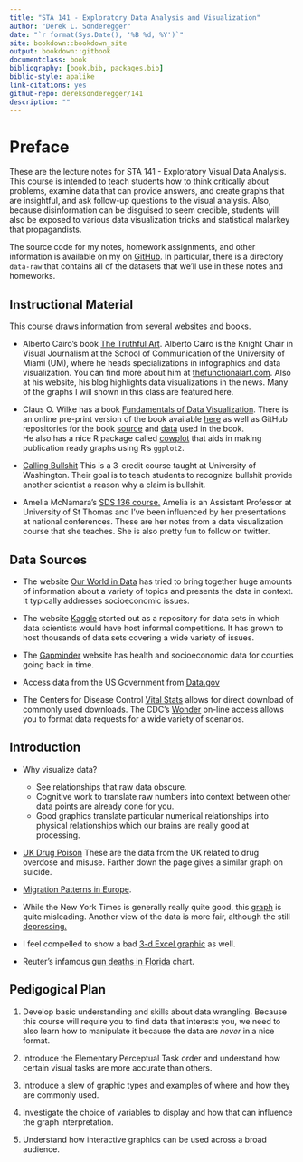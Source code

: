 ```yaml
--- 
title: "STA 141 - Exploratory Data Analysis and Visualization"
author: "Derek L. Sonderegger"
date: "`r format(Sys.Date(), '%B %d, %Y')`"
site: bookdown::bookdown_site
output: bookdown::gitbook
documentclass: book
bibliography: [book.bib, packages.bib]
biblio-style: apalike
link-citations: yes
github-repo: dereksonderegger/141
description: ""
---
```


# Preface {-}
These are the lecture notes for STA 141 - Exploratory Visual Data Analysis. This course is intended to teach students how to think critically about problems, examine data that can provide answers, and create graphs that are insightful, and ask follow-up questions to the visual analysis. Also, because disinformation can be disguised to seem credible, students will also be exposed to various data visualization tricks and statistical malarkey that propagandists.

The source code for my notes, homework assignments, and other information is available on my on [GitHub](https://github.com/dereksonderegger/141). In particular, there is a directory `data-raw` that contains all of the datasets that we'll use in these notes and homeworks.

## Instructional Material
This course draws information from several websites and books.

* Alberto Cairo's book [The Truthful Art](https://www.amazon.com/dp/0321934075/ref=cm_sw_em_r_mt_dp_U_C6zxDbY6JT04F). Alberto Cairo is the Knight Chair in Visual Journalism at the School of Communication of the University of Miami (UM), where he heads specializations in infographics and data visualization. You can find more about him at [thefunctionalart.com](http://www.thefunctionalart.com). Also at his website, his blog highlights data visualizations in the news. Many of the graphs I will shown in this class are featured here. 

* Claus O. Wilke has a book 
[Fundamentals of Data Visualization](https://www.amazon.com/dp/1492031089/ref=cm_sw_em_r_mt_dp_U_DvAxDbV7NFYY6). 
There is an online pre-print version of the book available 
[here](https://serialmentor.com/dataviz/) 
as well as GitHub repositories for the book 
[source](https://github.com/clauswilke/dataviz) 
and 
[data](https://github.com/clauswilke/dviz.supp) used in the book.  
He also has a nice R package called [cowplot](https://cran.r-project.org/web/packages/cowplot/vignettes/introduction.html) that aids in making publication ready graphs using R's `ggplot2`.

* [Calling Bullshit](https://callingbullshit.org) This is a 3-credit course taught at University of Washington. Their goal is to teach students to recognize bullshit provide another scientist a reason why a claim is bullshit.

* Amelia McNamara's [SDS 136 course.](http://www.amelia.mn/sds136/index.html) Amelia is an Assistant Professor at University of St Thomas and I've been influenced by her presentations at national conferences. These are her notes from a data visualization course that she teaches. She is also pretty fun to follow on twitter.


## Data Sources

* The website [Our World in Data](https://ourworldindata.org) has tried to bring together huge amounts of information about a variety of topics and presents the data in context. It typically addresses socioeconomic issues.

* The website [Kaggle](https://www.kaggle.com) started out as a repository for data sets in which data scientists would have host informal competitions. It has grown to host thousands of data sets covering a wide variety of issues.

* The [Gapminder](https://www.gapminder.org) website has health and socioeconomic data for counties going back in time.

* Access data from the US Government from [Data.gov](http://www.data.gov)

* The Centers for Disease Control [Vital Stats](https://www.cdc.gov/nchs/data_access/vitalstatsonline.htm) allows for direct download of commonly used downloads. The CDC's [Wonder](https://wonder.cdc.gov) on-line access allows you to format data requests for a wide variety of scenarios.

## Introduction
* Why visualize data?
    * See relationships that raw data obscure.
    * Cognitive work to translate raw numbers into context between other data points are already done for you.
    * Good graphics translate particular numerical relationships into physical relationships which our brains are really good at processing.
    

* [UK Drug Poison](https://www.ons.gov.uk/peoplepopulationandcommunity/healthandsocialcare/healthandwellbeing/articles/middleagedgenerationmostlikelytodiebysuicideanddrugpoisoning/2019-08-13) These are the data from the UK related to drug overdose and misuse. Farther down the page gives a similar graph on suicide.

* [Migration Patterns in Europe](https://www.torre.nl/EUmoves/).

* While the New York Times is generally really quite good, this [graph](https://www.nytimes.com/2016/11/29/world/americas/western-liberal-democracy.html?_r=0) is quite misleading. Another view of the data is more fair, although the still 
[depressing.](https://1.bp.blogspot.com/-RQ66mUnaw9Y/XT2gT0j8-tI/AAAAAAAAKoU/G5eOqwdoXS4aW_n0s5-OPWTwes3rdDS6ACLcBGAs/s1600/democracy2.png)

* I feel compelled to show a bad [3-d Excel graphic](https://consultantjournal.com/blog/use-3d-charts-at-your-own-risk) as well.

* Reuter's infamous [gun deaths in Florida](https://callingbullshit.org/tools/img/stand_your_ground.png) chart.

## Pedigogical Plan

1. Develop basic understanding and skills about data wrangling. Because this course will require you to find data that interests you, we need to also learn how to manipulate it because the data are *never* in a nice format.

2. Introduce the Elementary Perceptual Task order and understand how certain visual tasks are more accurate than others.

3. Introduce a slew of graphic types and examples of where and how they are commonly used.

4. Investigate the choice of variables to display and how that can influence the graph interpretation.

5. Understand how interactive graphics can be used across a broad audience.
